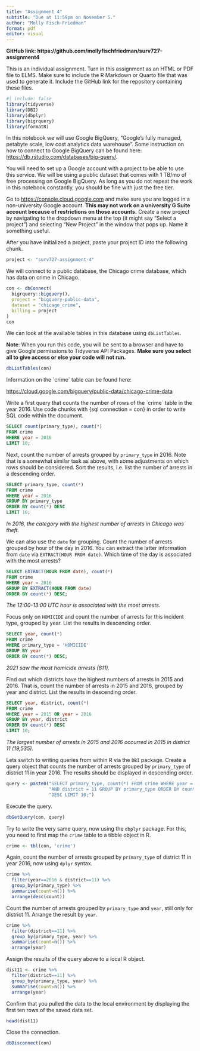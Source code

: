 ```yaml
---
title: "Assignment 4"
subtitle: "Due at 11:59pm on November 5."
author: "Molly Fisch-Friedman"
format: pdf
editor: visual
---
```


**GitHub link: https://github.com/mollyfischfriedman/surv727-assignment4**

This is an individual assignment. Turn in this assignment as an HTML or PDF file to ELMS. Make sure to include the R Markdown or Quarto file that was used to generate it. Include the GitHub link for the repository containing these files.

```r
#| include: false 
library(tidyverse)
library(DBI)
library(dbplyr)
library(bigrquery)
library(formatR)
```

In this notebook we will use Google BigQuery, "Google's fully managed, petabyte scale, low cost analytics data warehouse". Some instruction on how to connect to Google BigQuery can be found here: <https://db.rstudio.com/databases/big-query/>.

You will need to set up a Google account with a project to be able to use this service. We will be using a public dataset that comes with 1 TB/mo of free processing on Google BigQuery. As long as you do not repeat the work in this notebook constantly, you should be fine with just the free tier.

Go to <https://console.cloud.google.com> and make sure you are logged in a non-university Google account. **This may not work on a university G Suite account because of restrictions on those accounts.** Create a new project by navigating to the dropdown menu at the top (it might say "Select a project") and selecting "New Project" in the window that pops up. Name it something useful.

After you have initialized a project, paste your project ID into the following chunk.

```r
project <- "surv727-assignment-4"
```

We will connect to a public database, the Chicago crime database, which has data on crime in Chicago.

```r
con <- dbConnect(
  bigrquery::bigquery(),
  project = "bigquery-public-data",
  dataset = "chicago_crime",
  billing = project
)
con
```

We can look at the available tables in this database using `dbListTables`.

**Note**: When you run this code, you will be sent to a browser and have to give Google permissions to Tidyverse API Packages. **Make sure you select all to give access or else your code will not run.**

```r
dbListTables(con)
```

Information on the \`crime\` table can be found here:

<https://cloud.google.com/bigquery/public-data/chicago-crime-data>

Write a first query that counts the number of rows of the \`crime\` table in the year 2016. Use code chunks with {sql connection = con} in order to write SQL code within the document.

```sql
SELECT count(primary_type), count(*)
FROM crime
WHERE year = 2016
LIMIT 10;
```

Next, count the number of arrests grouped by `primary_type` in 2016. Note that is a somewhat similar task as above, with some adjustments on which rows should be considered. Sort the results, i.e. list the number of arrests in a descending order.

```sql
SELECT primary_type, count(*)
FROM crime
WHERE year = 2016
GROUP BY primary_type
ORDER BY count(*) DESC
LIMIT 10;
```

*In 2016, the category with the highest number of arrests in Chicago was theft.*

We can also use the `date` for grouping. Count the number of arrests grouped by hour of the day in 2016. You can extract the latter information from `date` via `EXTRACT(HOUR FROM date)`. Which time of the day is associated with the most arrests?

```sql
SELECT EXTRACT(HOUR FROM date), count(*)
FROM crime
WHERE year = 2016
GROUP BY EXTRACT(HOUR FROM date)
ORDER BY count(*) DESC;
```

*The 12:00-13:00 UTC hour is associated with the most arrests.*

Focus only on `HOMICIDE` and count the number of arrests for this incident type, grouped by year. List the results in descending order.

```sql
SELECT year, count(*)
FROM crime
WHERE primary_type = 'HOMICIDE'
GROUP BY year
ORDER BY count(*) DESC;
```

*2021 saw the most homicide arrests (811).*

Find out which districts have the highest numbers of arrests in 2015 and 2016. That is, count the number of arrests in 2015 and 2016, grouped by year and district. List the results in descending order.

```sql
SELECT year, district, count(*)
FROM crime
WHERE year = 2015 OR year = 2016
GROUP BY year, district
ORDER BY count(*) DESC
LIMIT 10;
```

*The largest number of arrests in 2015 and 2016 occurred in 2015 in district 11 (19,535).*

Lets switch to writing queries from within R via the `DBI` package. Create a query object that counts the number of arrests grouped by `primary_type` of district 11 in year 2016. The results should be displayed in descending order.

```r
query <- paste0("SELECT primary_type, count(*) FROM crime WHERE year = 2016 ",
                "AND district = 11 GROUP BY primary_type ORDER BY count(*) ",
                "DESC LIMIT 10;")
```

Execute the query.

```r
dbGetQuery(con, query)
```

Try to write the very same query, now using the `dbplyr` package. For this, you need to first map the `crime` table to a tibble object in R.

```r
crime <- tbl(con, 'crime')
```

Again, count the number of arrests grouped by `primary_type` of district 11 in year 2016, now using `dplyr` syntax.

```r
crime %>%
  filter(year==2016 & district==11) %>%
  group_by(primary_type) %>%
  summarise(count=n()) %>%
  arrange(desc(count))
```

Count the number of arrests grouped by `primary_type` and `year`, still only for district 11. Arrange the result by `year`.

```r
crime %>%
  filter(district==11) %>%
  group_by(primary_type, year) %>%
  summarise(count=n()) %>%
  arrange(year)
```

Assign the results of the query above to a local R object.

```r
dist11 <- crime %>%
  filter(district==11) %>%
  group_by(primary_type, year) %>%
  summarise(count=n()) %>%
  arrange(year)
```

Confirm that you pulled the data to the local environment by displaying the first ten rows of the saved data set.

```r
head(dist11)
```

Close the connection.

```r
dbDisconnect(con)
```
